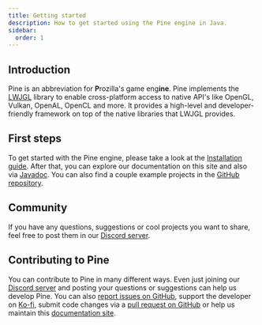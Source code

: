 ```yaml
---
title: Getting started
description: How to get started using the Pine engine in Java.
sidebar:
  order: 1
---
```


## Introduction

Pine is an abbreviation for **P**rozilla's game eng**ine**.
Pine implements the [LWJGL](https://www.lwjgl.org/) library to enable cross-platform access to native API's like OpenGL, Vulkan, OpenAL, OpenCL and more.
It provides a high-level and developer-friendly framework on top of the native libraries that LWJGL provides.

## First steps

To get started with the Pine engine, please take a look at the [Installation guide](../installation).
After that, you can explore our documentation on this site and also via [Javadoc](https://javadoc.pine.prozilla.dev/).
You can also find a couple example projects in the [GitHub repository](https://github.com/Prozilla/Pine/tree/main/examples/src/main/java/dev/prozilla/pine/examples).

## Community

If you have any questions, suggestions or cool projects you want to share, feel free to post them in our [Discord server](https://discord.gg/JwbyQP4tdz).

## Contributing to Pine

You can contribute to Pine in many different ways. Even just joining our [Discord server](https://discord.gg/JwbyQP4tdz) and posting your questions or suggestions can help us develop Pine. You can also [report issues on GitHub](https://github.com/Prozilla/Pine/issues), support the developer on [Ko-fi](https://ko-fi.com/prozilla), submit code changes via a [pull request on GitHub](https://github.com/Prozilla/Pine) or help us maintain this [documentation site](https://github.com/Prozilla/Pine/tree/main/site).
